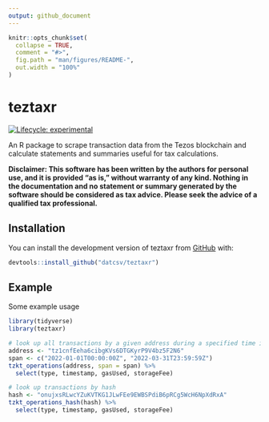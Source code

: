 ```yaml
---
output: github_document
---
```


<!-- README.md is generated from README.Rmd. Please edit that file -->

```r
knitr::opts_chunk$set(
  collapse = TRUE,
  comment = "#>",
  fig.path = "man/figures/README-",
  out.width = "100%"
)
```

# teztaxr

<!-- badges: start -->
[![Lifecycle: experimental](https://img.shields.io/badge/lifecycle-experimental-orange.svg)](https://lifecycle.r-lib.org/articles/stages.html#experimental)
<!-- badges: end -->

An R package to scrape transaction data from the Tezos blockchain and calculate statements and summaries useful for tax calculations.

**Disclaimer: This software has been written by the authors for personal use, and it is provided "as is," without warranty of any kind. Nothing in the documentation and no statement or summary generated by the software should be considered as tax advice. Please seek the advice of a qualified tax professional.**

## Installation

You can install the development version of teztaxr from [GitHub](https://github.com/datcsv/teztaxr) with:

``` r
devtools::install_github("datcsv/teztaxr")
```

## Example

Some example usage

```r
library(tidyverse)
library(teztaxr)

# look up all transactions by a given address during a specified time interval
address <- "tz1cnfEeha6cibgKVs6DTGKyrP9V4bz5F2N6"
span <- c("2022-01-01T00:00:00Z", "2022-03-31T23:59:59Z")
tzkt_operations(address, span = span) %>%
  select(type, timestamp, gasUsed, storageFee)

# look up transactions by hash
hash <- "onujxsRLwcYZuKVTKG1JLwFEe9EWBSPdiB6pRCg5WcH6NpXdRxA"
tzkt_operations_hash(hash) %>%
  select(type, timestamp, gasUsed, storageFee)
```

